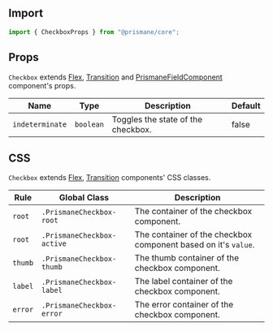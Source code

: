 ## Import

```js
import { CheckboxProps } from "@prismane/core";
```

## Props

`Checkbox` extends [Flex](/docs/components-api/flex-api), [Transition](/docs/components-api/transition-api) and [PrismaneFieldComponent](/docs/getting-started/globals#prismanefieldcomponent-type) component's props.

| Name            | Type      | Description                        | Default |
| --------------- | --------- | ---------------------------------- | ------- |
| `indeterminate` | `boolean` | Toggles the state of the checkbox. | false   |

## CSS

`Checkbox` extends [Flex](/docs/components-api/flex-api), [Transition](/docs/components-api/transition-api) components' CSS classes.

| Rule    | Global Class               | Description                                                    |
| ------- | -------------------------- | -------------------------------------------------------------- |
| `root`  | `.PrismaneCheckbox-root`   | The container of the checkbox component.                       |
| `root`  | `.PrismaneCheckbox-active` | The container of the checkbox component based on it's `value`. |
| `thumb` | `.PrismaneCheckbox-thumb`  | The thumb container of the checkbox component.                 |
| `label` | `.PrismaneCheckbox-label`  | The label container of the checkbox component.                 |
| `error` | `.PrismaneCheckbox-error`  | The error container of the checkbox component.                 |
